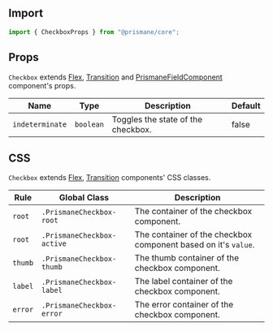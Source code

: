 ## Import

```js
import { CheckboxProps } from "@prismane/core";
```

## Props

`Checkbox` extends [Flex](/docs/components-api/flex-api), [Transition](/docs/components-api/transition-api) and [PrismaneFieldComponent](/docs/getting-started/globals#prismanefieldcomponent-type) component's props.

| Name            | Type      | Description                        | Default |
| --------------- | --------- | ---------------------------------- | ------- |
| `indeterminate` | `boolean` | Toggles the state of the checkbox. | false   |

## CSS

`Checkbox` extends [Flex](/docs/components-api/flex-api), [Transition](/docs/components-api/transition-api) components' CSS classes.

| Rule    | Global Class               | Description                                                    |
| ------- | -------------------------- | -------------------------------------------------------------- |
| `root`  | `.PrismaneCheckbox-root`   | The container of the checkbox component.                       |
| `root`  | `.PrismaneCheckbox-active` | The container of the checkbox component based on it's `value`. |
| `thumb` | `.PrismaneCheckbox-thumb`  | The thumb container of the checkbox component.                 |
| `label` | `.PrismaneCheckbox-label`  | The label container of the checkbox component.                 |
| `error` | `.PrismaneCheckbox-error`  | The error container of the checkbox component.                 |
